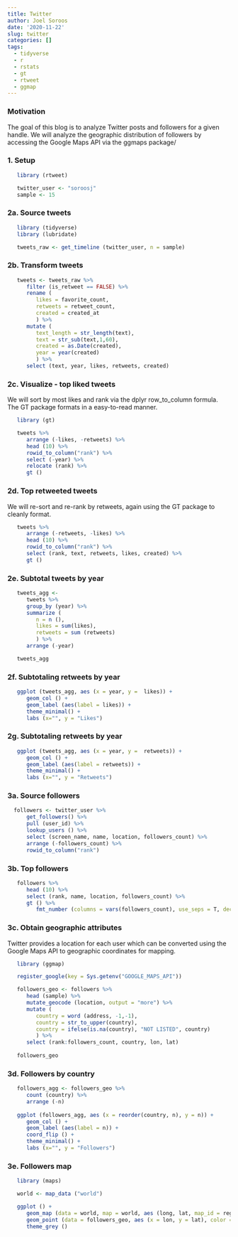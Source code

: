 ```yaml
---
title: Twitter
author: Joel Soroos
date: '2020-11-22'
slug: twitter
categories: []
tags:
  - tidyverse
  - r
  - rstats
  - gt
  - rtweet
  - ggmap
---
```



### Motivation
The goal of this blog is to analyze Twitter posts and followers for a given handle.  We will analyze the geographic distribution of followers by accessing the Google Maps API via the ggmaps package/

### 1. Setup
```r
   
   library (rtweet)

   twitter_user <- "soroosj"
   sample <- 15

```


### 2a. Source tweets
```r
   
   library (tidyverse)
   library (lubridate)

   tweets_raw <- get_timeline (twitter_user, n = sample)
```


### 2b. Transform tweets
```r

   tweets <- tweets_raw %>%
      filter (is_retweet == FALSE) %>%
      rename (
         likes = favorite_count,
         retweets = retweet_count,
         created = created_at
         ) %>%
      mutate (
         text_length = str_length(text),
         text = str_sub(text,1,60),
         created = as.Date(created),
         year = year(created)
         ) %>%
      select (text, year, likes, retweets, created)
```


### 2c. Visualize - top liked tweets
We will sort by most likes and rank via the dplyr row_to_column formula.  The GT package formats in a easy-to-read manner.
```r

   library (gt)

   tweets %>%
      arrange (-likes, -retweets) %>%
      head (10) %>%
      rowid_to_column("rank") %>%
      select (-year) %>%
      relocate (rank) %>%
      gt () 
```


### 2d. Top retweeted tweets
We will re-sort and re-rank by retweets, again using the GT package to cleanly format.
```r

   tweets %>%
      arrange (-retweets, -likes) %>%
      head (10) %>%
      rowid_to_column("rank") %>%
      select (rank, text, retweets, likes, created) %>%
      gt ()
```


### 2e. Subtotal tweets by year
```r

   tweets_agg <-
      tweets %>%
      group_by (year) %>%
      summarize (
         n = n (),
         likes = sum(likes),
         retweets = sum (retweets)
         ) %>%
      arrange (-year)

   tweets_agg
```


### 2f. Subtotaling retweets by year
```r

   ggplot (tweets_agg, aes (x = year, y =  likes)) +
      geom_col () +
      geom_label (aes(label = likes)) +
      theme_minimal() +
      labs (x="", y = "Likes")
```


### 2g. Subtotaling retweets by year
```r

   ggplot (tweets_agg, aes (x = year, y =  retweets)) +
      geom_col () +
      geom_label (aes(label = retweets)) +
      theme_minimal() +
      labs (x="", y = "Retweets")
```


### 3a. Source followers
```r

  followers <- twitter_user %>%
      get_followers() %>%
      pull (user_id) %>%
      lookup_users () %>%
      select (screen_name, name, location, followers_count) %>%
      arrange (-followers_count) %>%
      rowid_to_column("rank")
```


### 3b. Top followers
```r

   followers %>%
      head (10) %>%
      select (rank, name, location, followers_count) %>%
      gt () %>%
         fmt_number (columns = vars(followers_count), use_seps = T, decimals = 0)
```


### 3c. Obtain geographic attributes
Twitter provides a location for each user which can be converted using the Google Maps API to geographic coordinates for mapping.  
```r
   
   library (ggmap)

   register_google(key = Sys.getenv("GOOGLE_MAPS_API"))

   followers_geo <- followers %>%
      head (sample) %>%
      mutate_geocode (location, output = "more") %>%
      mutate (
         country = word (address, -1,-1),
         country = str_to_upper(country),
         country = ifelse(is.na(country), "NOT LISTED", country)
         ) %>%
      select (rank:followers_count, country, lon, lat) 
   
   followers_geo
```


### 3d. Followers by country
```r

   followers_agg <- followers_geo %>%
      count (country) %>%
      arrange (-n)
   
   ggplot (followers_agg, aes (x = reorder(country, n), y = n)) +
      geom_col () +
      geom_label (aes(label = n)) +
      coord_flip () +
      theme_minimal() +
      labs (x="", y = "Followers")
```


### 3e. Followers map
```r
   
   library (maps)

   world <- map_data ("world")

   ggplot () +
      geom_map (data = world, map = world, aes (long, lat, map_id = region), fill = "lightgray", color = "black", size =0.05) +
      geom_point (data = followers_geo, aes (x = lon, y = lat), color = "blue", size = 0.75) + 
      theme_grey ()
```